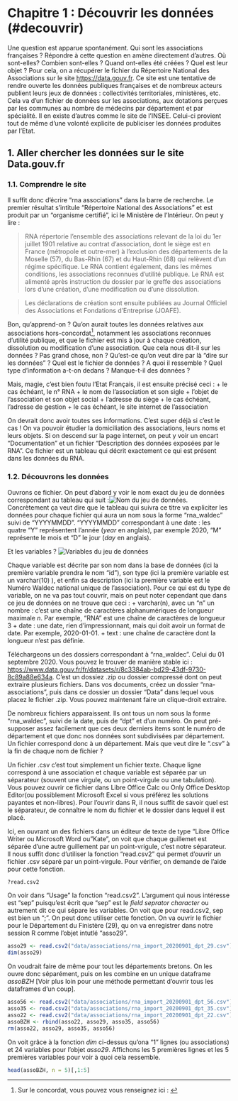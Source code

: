 # Chapitre 1 : Découvrir les données (#decouvrir)

Une question est apparue spontanément. Qui sont les associations françaises ? Répondre à cette question en amène directement d'autres. Où sont-elles? Combien sont-elles ? Quand ont-elles été créées ? Quel est leur objet ? Pour cela, on a récupérer le fichier du Répertoire National des Associations sur le site <https://data.gouv.fr>. Ce site est une tentative de rendre ouverte les données publiques françaises et de nombreux acteurs publient leurs jeux de données : collectivités territoriales, ministères, etc. Cela va d'un fichier de données sur les associations, aux dotations perçues par les communes au nombre de médecins par département et par spécialité. Il en existe d'autres comme le site de l'INSEE. Celui-ci provient tout de même d'une volonté explicite de publiciser les données produites par l'Etat.

## 1. Aller chercher les données sur le site Data.gouv.fr

### 1.1. Comprendre le site

Il suffit donc d'écrire "rna associations" dans la barre de recherche. Le premier résultat s'intitule "Répertoire National des Associations" et est produit par un "organisme certifié", ici le Ministère de l'Intérieur. On peut y lire :

>  RNA répertorie l’ensemble des associations relevant de la loi du 1er juillet 1901 relative au contrat d’association, dont le siège est en France (métropole et outre-mer) à l’exclusion des départements de la Moselle (57), du Bas-Rhin (67) et du Haut-Rhin (68) qui relèvent d’un régime spécifique.
Le RNA contient également, dans les mêmes conditions, les associations reconnues d’utilité publique.
Le RNA est alimenté après instruction du dossier par le greffe des associations lors d’une création, d’une modification ou d’une dissolution.

> Les déclarations de création sont ensuite publiées au Journal Officiel des Associations et Fondations d’Entreprise (JOAFE).

Bon, qu'apprend-on ? Qu'on aurait toutes les données relatives aux associations hors-concordat^[Sur le concordat, vous pouvez vous renseignez ici : ], notamment les associations reconnues d'utilité publique, et que le fichier est mis à jour à chaque création, dissolution ou modification d'une association. Que cela nous dit-il sur les données ? Pas grand chose, non ? Qu'est-ce qu'on veut dire par là "dire sur les données" ? Quel est le fichier de données ? A quoi il ressemble ? Quel type d'information a-t-on dedans ? Manque-t-il des données ?

Mais, magie, c'est bien foutu l'Etat Français, il est ensuite précisé ceci :
+     le cas échéant, le n° RNA
+     le nom de l’association et son sigle
+     l’objet de l’association et son objet social
+     l’adresse du siège
+     le cas échéant, l’adresse de gestion
+     le cas échéant, le site internet de l’association

On devrait donc avoir toutes ses informations. C'est super déjà si c'est le cas ! On va pouvoir étudier la domiciliation des associations, leurs noms et leurs objets. Si on descend sur la page internet, on peut y voir un encart "Documentation" et un fichier "Description des données exposées par le RNA". Ce fichier est un tableau qui décrit exactement ce qui est présent dans les données du RNA.

### 1.2. Découvrons les données

Ouvrons ce fichier. On peut d'abord y voir le nom exact du jeu de données correspondant au tableau qui suit :![Nom du jeu de données](Material-Rmarkdown/02-documentation-waldec-titre.png). Concrètement ça veut dire que le tableau qui suivra ce titre va expliciter les données pour chaque fichier qui aura un nom sous la forme "rna_waldec" suivi de "YYYYMMDD". "YYYYMMDD" correspondant à une date : les quatre "Y" représentent l'année (*year* en anglais), par exemple 2020, "M" représente le mois et "D" le jour (*day* en anglais). 

Et les variables ? ![Variables du jeu de données](Material-Rmarkdown/02-documentation-waldec-variables.png)

Chaque variable est décrite par son nom dans la base de données (ici la première variable prendra le nom "id"), son type (ici la première variable est un varchar(10) ), et enfin sa description (ici la première variable est le Numéro Waldec national unique de l'association). Pour ce qui est du type de variable, on ne va pas tout couvrir, mais on peut noter cependant que dans ce jeu de données on ne trouve que ceci :
+ varchar(n), avec un "n" un nombre : c'est une chaîne de caractères alphanumériques de longueur maximale *n*. Par exemple, "RNA" est une chaîne de caractères de longueur 3
+ date : une date, rien d'impressionnant, mais qui doit avoir un format de date. Par exemple, 2020-01-01.
+ text : une chaîne de caractère dont la longueur n'est pas définie.

Téléchargeons un des dossiers correspondant à "rna_waldec". Celui du 01 septembre 2020. Vous pouvez le trouver de manière stable ici : <https://www.data.gouv.fr/fr/datasets/r/8c3384ab-bd29-43df-9730-8c89a88e634a>. C'est un dossiez .zip ou dossier compressé dont on peut extraire plusieurs fichiers. Dans vos documents, créez un dossier "rna-associations", puis dans ce dossier un dossier "Data" dans lequel vous placez le fichier .zip. Vous pouvez maintenant faire un clique-droit extraire.

De nombreux fichiers apparaissent. Ils ont tous un nom sous la forme "rna_waldec", suivi de la date, puis de "dpt" et d'un numéro. On peut pré-supposer assez facilement que ces deux derniers items sont le numéro de département et que donc nos données sont subdivisées par département. Un fichier correspond donc à un département. Mais que veut dire le ".csv" à la fin de chaque nom de fichier ?

Un fichier .csv c'est tout simplement un fichier texte. Chaque ligne correspond à une association et chaque variable est séparée par un séparateur (souvent une virgule, ou un point-virgule ou une tabulation). Vous pouvez ouvrir ce fichier dans Libre Office Calc ou Only Office Desktop Editor(ou possiblement Microsoft Excel si vous préférez les solutions payantes et non-libres). Pour l'ouvrir dans R, il nous suffit de savoir quel est le séparateur, de connaître le nom du fichier et le dossier dans lequel il est placé.

Ici, en ouvrant un des fichiers dans un éditeur de texte de type "Libre Office Writer ou Microsoft Word ou "Kate", on voit que chaque guillemet est séparée d'une autre guillement par un point-vrigule, c'est notre séparateur. Il nous suffit donc d'utiliser la fonction "read.csv2" qui permet d'ouvrir un fichier .csv séparé par un point-virgule. Pour vérifier, on demande de l'aide pour cette fonction.
```r
?read.csv2
```
On voir dans "Usage" la fonction "read.csv2". L'argument qui nous intéresse est "sep" puisqu'est écrit que "sep" est le *field seprator character*  ou autrement dit ce qui sépare les variables. On voit que pour read.csv2, sep est bien un ";". On peut donc utiliser cette fonction. On va ouvrir le fichier pour le Département du Finistère (29), qu on va enregistrer dans notre session R comme l'objet intutlé "asso29".

```r
asso29 <- read.csv2("data/associations/rna_import_20200901_dpt_29.csv")
dim(asso29)

```

On voudrait faire de même pour tout les départements bretons. On les ouvre donc séparément, puis on les combine en un unique dataframe *assoBZH* [Voir plus loin pour une méthode permettant d'ouvrir tous les dataframes d'un coup].

```r
asso56 <- read.csv2("data/associations/rna_import_20200901_dpt_56.csv")
asso35 <- read.csv2("data/associations/rna_import_20200901_dpt_35.csv")
asso22 <- read.csv2("data/associations/rna_import_20200901_dpt_22.csv")
assoBZH <- rbind(asso22, asso29, asso35, asso56)
rm(asso22, asso29, asso35, asso56)
```

On voit grâce à la fonction *dim* ci-dessus qu'ona "1" lignes (ou associations) et 24 variables pour l'objet *asso29*. Affichons les 5 premières lignes et les 5 premières variables pour voir à quoi cela ressemble.
```r
head(assoBZH, n = 5)[,1:5]
```
